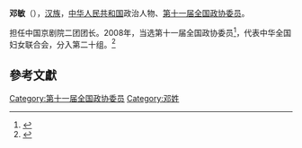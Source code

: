 '''邓敏'''（{{bd|1969年||}}），[[汉族|汉族]]，[[中华人民共和国|中华人民共和国]]政治人物、[[第十一届全国政协委员|第十一届全国政协委员]]。

担任中国京剧院二团团长。2008年，当选第十一届全国政协委员<ref>{{cite news|title=第十一届全国政协委员名单|url=http://www.indaa.com.cn/zt/2009qglh/zxzs/200903/t20090303_127573.html|accessdate=2013-04-09|newspaper=新华社北京1月25日电 中国人民政治协商会议第十一届全国委员会委员名单(共2237人，2008年1月25日政协第十届全国委员会常务委员会第二十次会议通过)|date=2008年1月25日|deadurl=yes|archiveurl=https://web.archive.org/web/20130928014403/http://www.indaa.com.cn/zt/2009qglh/zxzs/200903/t20090303_127573.html|archivedate=2013年9月28日}}</ref>，代表中华全国妇女联合会，分入第二十组。<ref>{{cite news|title=全国政协信息-邓敏|url=http://www.cppcc.gov.cn/CMS/wylibary/showJcwyxtInfoWylibary.action?tabJcwyxt.guid=11W0006060&wytype=wjwy|accessdate=2013-04-11|newspaper=全国政协委员会}}</ref>

==參考文獻==
{{reflist}}

{{中国政治人物小作品}}
{{中國戲劇梅花獎}}

{{Authority control}}
[[Category:第十一届全国政协委员|Category:第十一届全国政协委员]]
[[Category:邓姓|Category:邓姓]]